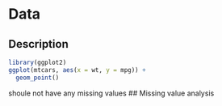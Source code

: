 # Data

## Description
```r
library(ggplot2)
ggplot(mtcars, aes(x = wt, y = mpg)) +
  geom_point()
```


shoule not have any missing values
## Missing value analysis


